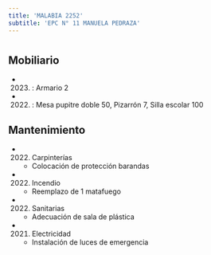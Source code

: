 ```yaml
---
title: 'MALABIA 2252'
subtitle: 'EPC N° 11 MANUELA PEDRAZA'
---
```


#


## Mobiliario

*  (2023) : Armario 2 

*  (2022) : Mesa pupitre doble 50, Pizarrón 7, Silla escolar 100 





## Mantenimiento

*  (2022) Carpinterías 
    + Colocación de protección barandas

*  (2022) Incendio 
    + Reemplazo de 1 matafuego

*  (2022) Sanitarias 
    + Adecuación de sala de plástica

*  (2021) Electricidad 
    + Instalación de luces de emergencia



